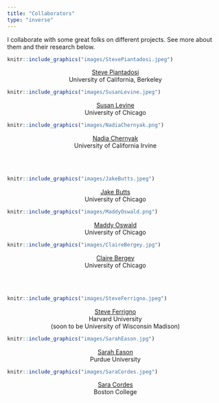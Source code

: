 ```yaml
---
title: "Collaborators"
type: "inverse"
---
```


I collaborate with some great folks on different projects. See more about them and their research below. 

<div class = "row">
  
<div class = "col-md-4">
```r
knitr::include_graphics("images/StevePiantadosi.jpeg")
```
<center>
[Steve Piantadosi](http://colala.berkeley.edu/people/piantadosi/)
<br>University of California, Berkeley
</center>
</div>

<div class = "col-md-4">
```r
knitr::include_graphics("images/SusanLevine.jpeg")
```
<center>
[Susan Levine](https://psychology.uchicago.edu/directory/susan-c-levine)
<br>University of Chicago
</center>
</div>


<div class = "col-md-4">
```r
knitr::include_graphics("images/NadiaChernyak.png")
```
<center>
[Nadia Chernyak](https://www.dosclab.com/personnel)
<br>University of California Irvine
</center>

</div>
</div>

<br>
<br>

<div class = "row">

<div class = "col-md-4">
```r
knitr::include_graphics("images/JakeButts.jpeg")
```
<center>
[Jake Butts](https://psychology.uchicago.edu/directory/jacob-butts)
<br>University of Chicago
</center>
</div>
  
<div class = "col-md-4">
```r
knitr::include_graphics("images/MaddyOswald.png")
```
<center>
[Maddy Oswald](https://www.madeleineoswald.com/)
<br>University of Chicago
</center>
</div>


<div class = "col-md-4">
```r
knitr::include_graphics("images/ClaireBergey.jpg")
```
<center>
[Claire Bergey](https://clairebergey.net)
<br>University of Chicago
</center>

</div>
</div>

<br>
<br>

<div class = "row">

<div class = "col-md-4">
```r
knitr::include_graphics("images/SteveFerrigno.jpeg")
```
<center>
[Steve Ferrigno]( https://www.sferrigno.com/)
<br>Harvard University
<br>(soon to be University of Wisconsin Madison)
</center>
</div>


<div class = "col-md-4">
```r
knitr::include_graphics("images/SarahEason.jpg")
```
<center>
[Sarah Eason](https://www.purdue.edu/hhs/hdfs/directory/faculty/eason_sarah.html)
<br>Purdue University
</center>
</div>

<div class = "col-md-4">
```r
knitr::include_graphics("images/SaraCordes.jpeg")
```
<center>
[Sara Cordes](https://sites.bc.edu/sara-cordes/infant-and-child-cognition-lab-at-boston-college/)
<br>Boston College
</center>
</div>

</div>


<br>
<br>

